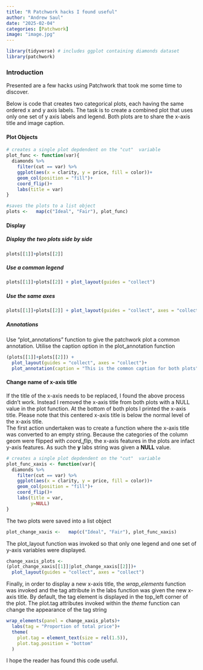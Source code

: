 ```yaml
---
title: "R Patchwork hacks I found useful"
author: "Andrew Saul"
date: "2025-02-04"
categories: [Patchwork]
image: "image.jpg"
---
```


```r
library(tidyverse) # includes ggplot containing diamonds dataset
library(patchwork)
```

### Introduction

Presented are a few hacks using Patchwork that took me some time to discover.

Below is code that creates two categorical plots, each having the same ordered x and y axis labels. The task is to create a combined plot that uses only one set of y axis labels and legend. Both plots are to share the x-axis title and image caption.

#### Plot Objects

```r
# creates a single plot depdendent on the "cut"  variable
plot_func <- function(var){
  diamonds %>% 
    filter(cut == var) %>% 
    ggplot(aes(x = clarity, y = price, fill = color))+
    geom_col(position = "fill")+
    coord_flip()+
    labs(title = var)
}

#saves the plots to a list object
plots <-   map(c("Ideal", "Fair"), plot_func)
```

#### Display

##### Display the two plots side by side

```r
plots[[1]]+plots[[2]]
```

##### Use a common legend

```r
plots[[1]]+plots[[2]] + plot_layout(guides = "collect")
```

##### Use the same axes

```r
plots[[1]]+plots[[2]] + plot_layout(guides = "collect", axes = "collect")
```

##### Annotations

Use "plot_annotations" function to give the patchwork plot a common annotation. Utilise the caption option in the plot_annotation function

```r
(plots[[1]]+plots[[2]]) + 
  plot_layout(guides = "collect", axes = "collect")+
  plot_annotation(caption = "This is the common caption for both plots")
```

#### Change name of x-axis title

If the title of the x-axis needs to be replaced, I found the above process didn't work. Instead I removed the x-axis title from both plots with a NULL value in the plot function. At the bottom of both plots I printed the x-axis title. Please note that this centered x-axis title is below the normal level of the x-axis title. <br> The first action undertaken was to create a function where the x-axis title was converted to an empty string. Because the categories of the column geom were flipped with *coord_flip*, the x-axis features in the plots are infact y-axis features. As such the **y** labs string was given a **NULL** value.

```r
# creates a single plot depdendent on the "cut"  variable
plot_func_xaxis <- function(var){
  diamonds %>% 
    filter(cut == var) %>% 
    ggplot(aes(x = clarity, y = price, fill = color))+
    geom_col(position = "fill")+
    coord_flip()+
    labs(title = var,
         y=NULL)
}
```

The two plots were saved into a list object

```r
plot_change_xaxis <-   map(c("Ideal", "Fair"), plot_func_xaxis)
```

The plot_layout function was invoked so that only one legend and one set of y-axis variables were displayed.

```r
change_xaxis_plots <- 
(plot_change_xaxis[[1]]|plot_change_xaxis[[2]])+
  plot_layout(guides = "collect", axes = "collect")
```

Finally, in order to display a new x-axis title, the *wrap_elements* function was invoked and the tag attribute in the labs function was given the new x-axis title. By default, the tag element is displayed in the top_left corner of the plot. The plot.tag attributes invoked within the *theme* function can change the appearance of the tag string

```r
wrap_elements(panel = change_xaxis_plots)+
  labs(tag = "Proportion of total price")+
  theme(
    plot.tag = element_text(size = rel(1.5)),
    plot.tag.position = "bottom"
  )
```

I hope the reader has found this code useful.
